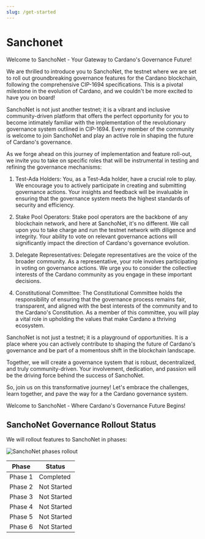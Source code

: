 ```yaml
---
slug: /get-started
---
```


# Sanchonet

Welcome to SanchoNet - Your Gateway to Cardano's Governance Future!

We are thrilled to introduce you to SanchoNet, the testnet where we are set to roll out groundbreaking governance features for the Cardano blockchain, following the comprehensive CIP-1694 specifications. This is a pivotal milestone in the evolution of Cardano, and we couldn't be more excited to have you on board!

SanchoNet is not just another testnet; it is a vibrant and inclusive community-driven platform that offers the perfect opportunity for you to become intimately familiar with the implementation of the revolutionary governance system outlined in CIP-1694. Every member of the community is welcome to join SanchoNet and play an active role in shaping the future of Cardano's governance.

As we forge ahead on this journey of implementation and feature roll-out, we invite you to take on specific roles that will be instrumental in testing and refining the governance mechanisms:

1. Test-Ada Holders:
You, as a Test-Ada holder, have a crucial role to play. We encourage you to actively participate in creating and submitting governance actions. Your insights and feedback will be invaluable in ensuring that the governance system meets the highest standards of security and efficiency.

2. Stake Pool Operators:
Stake pool operators are the backbone of any blockchain network, and here at SanchoNet, it's no different. We call upon you to take charge and run the testnet network with diligence and integrity. Your ability to vote on relevant governance actions will significantly impact the direction of Cardano's governance evolution.

3. Delegate Representatives:
Delegate representatives are the voice of the broader community. As a representative, your role involves participating in voting on governance actions. We urge you to consider the collective interests of the Cardano community as you engage in these important decisions.

4. Constitutional Committee:
The Constitutional Committee holds the responsibility of ensuring that the governance process remains fair, transparent, and aligned with the best interests of the community and to the Cardano's Constitution. As a member of this committee, you will play a vital role in upholding the values that make Cardano a thriving ecosystem.

SanchoNet is not just a testnet; it is a playground of opportunities. It is a place where you can actively contribute to shaping the future of Cardano's governance and be part of a momentous shift in the blockchain landscape.

Together, we will create a governance system that is robust, decentralized, and truly community-driven. Your involvement, dedication, and passion will be the driving force behind the success of SanchoNet.

So, join us on this transformative journey! Let's embrace the challenges, learn together, and pave the way for a the Cardano governance system. 

Welcome to SanchoNet - Where Cardano's Governance Future Begins!

## SanchoNet Governance Rollout Status

We will rollout features to SanchoNet in phases: 

![SanchoNet phases rollout](docs/images/sanchonetphase1complete.png)

| Phase   | Status       |
|---------|--------------|
| Phase 1 | Completed   |
| Phase 2 | Not Started |
| Phase 3 | Not Started |
| Phase 4 | Not Started |
| Phase 5 | Not Started |
| Phase 6 | Not Started |







